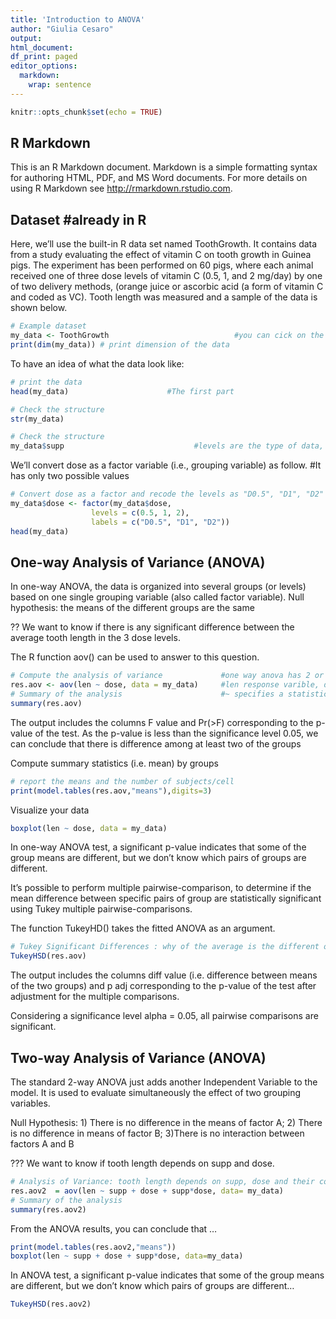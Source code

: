 ```yaml
---
title: 'Introduction to ANOVA'
author: "Giulia Cesaro"
output:
html_document:
df_print: paged
editor_options: 
  markdown: 
    wrap: sentence
---
```


```r
knitr::opts_chunk$set(echo = TRUE)

```

## R Markdown

This is an R Markdown document.
Markdown is a simple formatting syntax for authoring HTML, PDF, and MS Word documents.
For more details on using R Markdown see <http://rmarkdown.rstudio.com>.

## Dataset                        #already in R

Here, we'll use the built-in R data set named ToothGrowth.
It contains data from a study evaluating the effect of vitamin C on tooth growth in Guinea pigs.
The experiment has been performed on 60 pigs, where each animal received one of three dose levels of vitamin C (0.5, 1, and 2 mg/day) by one of two delivery methods, (orange juice or ascorbic acid (a form of vitamin C and coded as VC).
Tooth length was measured and a sample of the data is shown below.

```r
# Example dataset
my_data <- ToothGrowth                            #you can cick on the variable to open it
print(dim(my_data)) # print dimension of the data
```

To have an idea of what the data look like:

```r
# print the data
head(my_data)                      #The first part
```

```r
# Check the structure
str(my_data)
```

```r
# Check the structure
my_data$supp                             #levels are the type of data, useful if the number is limited
```

We'll convert dose as a factor variable (i.e., grouping variable) as follow. #It has only two possible values

```r
# Convert dose as a factor and recode the levels as "D0.5", "D1", "D2"
my_data$dose <- factor(my_data$dose, 
                  levels = c(0.5, 1, 2),
                  labels = c("D0.5", "D1", "D2"))
head(my_data)
```

## One-way Analysis of Variance (ANOVA)

In one-way ANOVA, the data is organized into several groups (or levels) based on one single grouping variable (also called factor variable).
Null hypothesis: the means of the different groups are the same

?? We want to know if there is any significant difference between the average tooth length in the 3 dose levels.

The R function aov() can be used to answer to this question.

```r
# Compute the analysis of variance             #one way anova has 2 or more levels
res.aov <- aov(len ~ dose, data = my_data)     #len response varible, dose the independent variable
# Summary of the analysis                      #~ specifies a statistic function where the left is the "target" (dependent) and the right one is the independent variable ("predictors")
summary(res.aov)
```

The output includes the columns F value and Pr(\>F) corresponding to the p-value of the test.
As the p-value is less than the significance level 0.05, we can conclude that there is difference among at least two of the groups

Compute summary statistics (i.e. mean) by groups
```r
# report the means and the number of subjects/cell
print(model.tables(res.aov,"means"),digits=3) 
```

Visualize your data

```r
boxplot(len ~ dose, data = my_data) 
```

In one-way ANOVA test, a significant p-value indicates that some of the group means are different, but we don't know which pairs of groups are different.

It's possible to perform multiple pairwise-comparison, to determine if the mean difference between specific pairs of group are statistically significant using Tukey multiple pairwise-comparisons.

The function TukeyHD() takes the fitted ANOVA as an argument.

```r
# Tukey Significant Differences : why of the average is the different one?
TukeyHSD(res.aov) 
```

The output includes the columns diff value (i.e. difference between means of the two groups) and p adj corresponding to the p-value of the test after adjustment for the multiple comparisons.

Considering a significance level alpha = 0.05, all pairwise comparisons are significant.

## Two-way Analysis of Variance (ANOVA)

The standard 2-way ANOVA just adds another Independent Variable to the model.
It is used to evaluate simultaneously the effect of two grouping variables.

Null Hypothesis: 1) There is no difference in the means of factor A; 2) There is no difference in means of factor B; 3)There is no interaction between factors A and B

??? We want to know if tooth length depends on supp and dose.

```r
# Analysis of Variance: tooth length depends on supp, dose and their combined effect
res.aov2  = aov(len ~ supp + dose + supp*dose, data= my_data) 
# Summary of the analysis
summary(res.aov2)                                    
```

From the ANOVA results, you can conclude that ...

```r
print(model.tables(res.aov2,"means"))
boxplot(len ~ supp + dose + supp*dose, data=my_data) 
```

In ANOVA test, a significant p-value indicates that some of the group means are different, but we don't know which pairs of groups are different...

```r
TukeyHSD(res.aov2)
```
